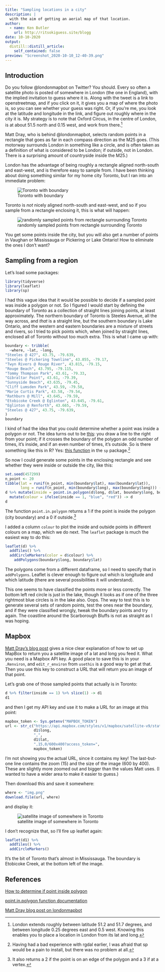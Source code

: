 ```yaml
---
title: "Sampling locations in a city"
description: |
  with the aim of getting an aerial map of that location.
author:
  - name: Ken Butler
    url: http://ritsokiguess.site/blogg
date: 10-10-2020
output:
  distill::distill_article:
    self_contained: false
preview: "Screenshot_2020-10-10_12-40-39.png"
---
```


## Introduction

Do you follow \@londonmapbot on Twitter? You should. Every so often a satellite photo is posted of somewhere in London (the one in England), with the implied invitation to guess where it is. Along with the tweet is a link to openstreetmap, and if you click on it, it gives you a map of where the photo is, so you can see whether your guess was right. Or, if you're me, you look at the latitude and longitude in the link, and figure out roughly where in the city it is. My strategy is to note that Oxford Circus, in the centre of London, is at about 51.5 north and 0.15 west, and work from there.^[London extends roughly between latitude 51.2 and 51.7 degrees, and between longitude 0.25 degrees east and 0.5 west. Knowing this enables you to place a location in London from its lat and long.]

Matt Dray, who is behind \@londonmapbot, selects random points in a rectangle that goes as far in each compass direction as the M25 goes. (This motorway surrounds London in something like a circle, and is often taken as a definition of what is considered to be London; if outside, not in London. There is a surprising amount of countryside inside the M25.)

London has the advantage of being roughly a rectangle aligned north-south and east-west, and is therefore easy to sample from. I have been thinking about doing something similar for my home city Toronto, but I ran into an immediate problem:

![Toronto with boundary](Screenshot_2020-10-10_12-39-13.png "Toronto map")

Toronto is *not* nicely aligned north-south and east-west, and so if you sample from a rectangle enclosing it, this is what will happen:

![randomly sampled points from rectangle surrounding Toronto](Screenshot_2020-10-10_12-40-39.png "Map of Toronto with randomly sampled points")

You get some points inside the city, but you will also get a number of points in Vaughan or Mississauga or Pickering or Lake Ontario! How to eliminate the ones I don't want?

## Sampling from a region

Let's load some packages:

```r
library(tidyverse)
library(leaflet)
library(sp)
```

I had this vague idea that it would be possible to decide if a sampled point was inside a polygon or not. So I figured I would start by defining the boundary of Toronto as a collection of straight lines joining points, at least approximately. The northern boundary of Toronto is Steeles Avenue, all the way across, and *that* is a straight line, but the southern boundary is Lake Ontario, and the western and eastern boundaries are a mixture of streets and rivers, so I tried to pick points which, when joined by straight lines, enclosed all of Toronto without too much extra. This is what I came up with:

```r
boundary <- tribble(
  ~where, ~lat, ~long,
"Steeles @ 427", 43.75, -79.639,
"Steeles @ Pickering Townline", 43.855, -79.17,
"Twyn Rivers @ Rouge River", 43.815, -79.15,
"Rouge Beach", 43.795, -79.115,
"Tommy Thompson Park", 43.61, -79.33,
"Gibraltar Point", 43.61, -79.39,
"Sunnyside Beach", 43.635, -79.45,
"Cliff Lumsden Park", 43.59, -79.50,
"Marie Curtis Park", 43.58, -79.54,
"Rathburn @ Mill", 43.645, -79.59,
"Etobicoke Creek @ Eglinton", 43.645, -79.61,
"Eglinton @ Renforth", 43.665, -79.59,
"Steeles @ 427", 43.75, -79.639,
)
boundary
```

I kind of had the idea that you could determine whether a point was inside a polygon or not. The idea turns out to be [this](https://www.geeksforgeeks.org/how-to-check-if-a-given-point-lies-inside-a-polygon/): you draw a line to the right from your point; if it crosses the boundary of the polygon an odd number of times, it's inside, and if an even number of times, it's outside. So is there something like this in R? Yes: [this function](https://www.rdocumentation.org/packages/sp/versions/1.4-2/topics/point.in.polygon) in the `sp` package.^[Having had a bad experience with rgdal earlier, I was afraid that sp would be a pain to install, but there was no problem at all.]

So now I could generate some points in the enclosing rectangle and see whether they were inside or outside the city, like this:

```r
set.seed(457299)
n_point <- 20
tibble(lat = runif(n_point, min(boundary$lat), max(boundary$lat)),
       long = runif(n_point, min(boundary$long), max(boundary$long))) -> d
d %>% mutate(inside = point.in.polygon(d$long, d$lat, boundary$long, boundary$lat)) %>% 
  mutate(colour = ifelse(inside == 1, "blue", "red")) -> d
d
```

The function `point.in.polygon` returns a 1 if the point is inside the polygon (city boundary) and a 0 if outside.^[It also returns a 2 if the point is on an edge of the polygon and a 3 if at a vertex.]

I added a column `colour` to plot the inside and outside points in different colours on a map, which we do next. The `leaflet` package is much the easiest way to do this:

```r
leaflet(d) %>% 
  addTiles() %>% 
  addCircleMarkers(color = d$colour) %>% 
    addPolygons(boundary$long, boundary$lat)
```

The polygons come from a different dataframe, so I need to specify that in `addPolygons`. Leaflet is clever enough to figure out which is longitude and which latitude (there are several possibilities it will understand).

This one seems to have classified the points more or less correctly. The bottom left red circle is just in the lake, though it looks as if one of the three rightmost blue circles is in the lake also. Oops. The way to test this is to generate several sets of random points, test the ones near the boundary, and if they were classified wrongly, tweak the boundary points and try again. The coastline around the Scarborough Bluffs is not as straight as I was hoping.

## Mapbox

[Matt Dray's blog post](https://www.rostrum.blog/2020/09/21/londonmapbot/) gives a nice clear explanation of how to set up MapBox to return you a satellite image of a lat and long you feed it. What you need is a Mapbox API key. A good place to save this is in your `.Renviron`, and `edit_r_environ` from `usethis` is a good way to get at that. Then you use this key to construct a URL that will return you an image of that point.

Let's grab one of those sampled points that actually is in Toronto:

```r
d %>% filter(inside == 1) %>% slice(1) -> d1
d1
```

and then I get my API key and use it to make a URL for an image at this point:

```r
mapbox_token <- Sys.getenv("MAPBOX_TOKEN")
url <- str_c("https://api.mapbox.com/styles/v1/mapbox/satellite-v9/static/",
             d1$long,
             ",",
             d1$lat,
             ",15,0/600x400?access_token=",
             mapbox_token)
```

I'm not showing you the actual URL, since it contains my key! The last-but-one line contains the zoom (15) and the size of the image (600 by 400). These are slightly more zoomed out and bigger than the values Matt uses. (I wanted to have a wider area to make it easier to guess.)

Then download this and save it somewhere:

```r
where <- "img.png"
download.file(url, where)
```

and display it:

![satellite image of somewhere in Toronto](img.png)

I don't recognize that, so I'll fire up leaflet again:

```r
leaflet(d1) %>% 
  addTiles() %>% 
  addCircleMarkers() 
```

It's the bit of Toronto that's almost in Mississauga. The boundary is Etobicoke Creek, at the bottom left of the image.

## References

[How to determine if point inside polygon](https://www.geeksforgeeks.org/how-to-check-if-a-given-point-lies-inside-a-polygon/)

[point.in.polygon function documentation](https://www.rdocumentation.org/packages/sp/versions/1.4-2/topics/point.in.polygon)

[Matt Dray blog post on londonmapbot](https://www.rostrum.blog/2020/09/21/londonmapbot/)


